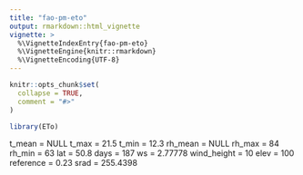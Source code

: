 ```yaml
---
title: "fao-pm-eto"
output: rmarkdown::html_vignette
vignette: >
  %\VignetteIndexEntry{fao-pm-eto}
  %\VignetteEngine{knitr::rmarkdown}
  %\VignetteEncoding{UTF-8}
---
```


```r
knitr::opts_chunk$set(
  collapse = TRUE,
  comment = "#>"
)
```

```r
library(ETo)
```
t_mean = NULL
t_max = 21.5
t_min = 12.3
rh_mean = NULL
rh_max = 84
rh_min = 63
lat = 50.8
days = 187
ws = 2.77778
wind_height = 10
elev = 100
reference = 0.23
srad = 255.4398
